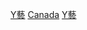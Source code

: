 {{Commons cat|Art of Canada}}

[[Category:加拿大文化|Y藝]]
[[Category:北美洲各国艺术|Canada]]
[[Category:加拿大產業|Y藝]]